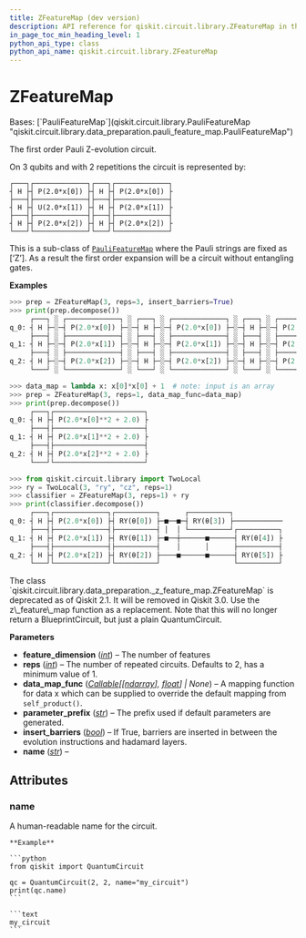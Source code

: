 ```yaml
---
title: ZFeatureMap (dev version)
description: API reference for qiskit.circuit.library.ZFeatureMap in the dev version of qiskit
in_page_toc_min_heading_level: 1
python_api_type: class
python_api_name: qiskit.circuit.library.ZFeatureMap
---
```


# ZFeatureMap

<Class id="qiskit.circuit.library.ZFeatureMap" isDedicatedPage={true} github="https://github.com/Qiskit/qiskit/tree/stable/2.2/qiskit/circuit/library/data_preparation/_z_feature_map.py#L22-L114" signature="qiskit.circuit.library.ZFeatureMap(feature_dimension, reps=2, data_map_func=None, parameter_prefix='x', insert_barriers=False, name='ZFeatureMap')" modifiers="class">
  Bases: [`PauliFeatureMap`](qiskit.circuit.library.PauliFeatureMap "qiskit.circuit.library.data_preparation.pauli_feature_map.PauliFeatureMap")

  The first order Pauli Z-evolution circuit.

  On 3 qubits and with 2 repetitions the circuit is represented by:

  ```text
  ┌───┐┌─────────────┐┌───┐┌─────────────┐
  ┤ H ├┤ P(2.0*x[0]) ├┤ H ├┤ P(2.0*x[0]) ├
  ├───┤├─────────────┤├───┤├─────────────┤
  ┤ H ├┤ U(2.0*x[1]) ├┤ H ├┤ P(2.0*x[1]) ├
  ├───┤├─────────────┤├───┤├─────────────┤
  ┤ H ├┤ P(2.0*x[2]) ├┤ H ├┤ P(2.0*x[2]) ├
  └───┘└─────────────┘└───┘└─────────────┘
  ```

  This is a sub-class of [`PauliFeatureMap`](qiskit.circuit.library.PauliFeatureMap "qiskit.circuit.library.PauliFeatureMap") where the Pauli strings are fixed as \[‘Z’]. As a result the first order expansion will be a circuit without entangling gates.

  **Examples**

  ```python
  >>> prep = ZFeatureMap(3, reps=3, insert_barriers=True)
  >>> print(prep.decompose())
       ┌───┐ ░ ┌─────────────┐ ░ ┌───┐ ░ ┌─────────────┐ ░ ┌───┐ ░ ┌─────────────┐
  q_0: ┤ H ├─░─┤ P(2.0*x[0]) ├─░─┤ H ├─░─┤ P(2.0*x[0]) ├─░─┤ H ├─░─┤ P(2.0*x[0]) ├
       ├───┤ ░ ├─────────────┤ ░ ├───┤ ░ ├─────────────┤ ░ ├───┤ ░ ├─────────────┤
  q_1: ┤ H ├─░─┤ P(2.0*x[1]) ├─░─┤ H ├─░─┤ P(2.0*x[1]) ├─░─┤ H ├─░─┤ P(2.0*x[1]) ├
       ├───┤ ░ ├─────────────┤ ░ ├───┤ ░ ├─────────────┤ ░ ├───┤ ░ ├─────────────┤
  q_2: ┤ H ├─░─┤ P(2.0*x[2]) ├─░─┤ H ├─░─┤ P(2.0*x[2]) ├─░─┤ H ├─░─┤ P(2.0*x[2]) ├
       └───┘ ░ └─────────────┘ ░ └───┘ ░ └─────────────┘ ░ └───┘ ░ └─────────────┘
  ```

  ```python
  >>> data_map = lambda x: x[0]*x[0] + 1  # note: input is an array
  >>> prep = ZFeatureMap(3, reps=1, data_map_func=data_map)
  >>> print(prep.decompose())
       ┌───┐┌──────────────────────┐
  q_0: ┤ H ├┤ P(2.0*x[0]**2 + 2.0) ├
       ├───┤├──────────────────────┤
  q_1: ┤ H ├┤ P(2.0*x[1]**2 + 2.0) ├
       ├───┤├──────────────────────┤
  q_2: ┤ H ├┤ P(2.0*x[2]**2 + 2.0) ├
       └───┘└──────────────────────┘
  ```

  ```python
  >>> from qiskit.circuit.library import TwoLocal
  >>> ry = TwoLocal(3, "ry", "cz", reps=1)
  >>> classifier = ZFeatureMap(3, reps=1) + ry
  >>> print(classifier.decompose())
       ┌───┐┌─────────────┐┌──────────┐      ┌──────────┐
  q_0: ┤ H ├┤ P(2.0*x[0]) ├┤ RY(θ[0]) ├─■──■─┤ RY(θ[3]) ├────────────
       ├───┤├─────────────┤├──────────┤ │  │ └──────────┘┌──────────┐
  q_1: ┤ H ├┤ P(2.0*x[1]) ├┤ RY(θ[1]) ├─■──┼──────■──────┤ RY(θ[4]) ├
       ├───┤├─────────────┤├──────────┤    │      │      ├──────────┤
  q_2: ┤ H ├┤ P(2.0*x[2]) ├┤ RY(θ[2]) ├────■──────■──────┤ RY(θ[5]) ├
       └───┘└─────────────┘└──────────┘                  └──────────┘
  ```

  <Admonition title="Deprecated since version 2.1" type="danger">
    The class `qiskit.circuit.library.data_preparation._z_feature_map.ZFeatureMap` is deprecated as of Qiskit 2.1. It will be removed in Qiskit 3.0. Use the z\_feature\_map function as a replacement. Note that this will no longer return a BlueprintCircuit, but just a plain QuantumCircuit.
  </Admonition>

  **Parameters**

  *   **feature\_dimension** ([*int*](https://docs.python.org/3/library/functions.html#int "(in Python v3.13)")) – The number of features
  *   **reps** ([*int*](https://docs.python.org/3/library/functions.html#int "(in Python v3.13)")) – The number of repeated circuits. Defaults to 2, has a minimum value of 1.
  *   **data\_map\_func** ([*Callable*](https://docs.python.org/3/library/typing.html#typing.Callable "(in Python v3.13)")*\[\[*[*ndarray*](https://numpy.org/doc/stable/reference/generated/numpy.ndarray.html#numpy.ndarray "(in NumPy v2.3)")*],* [*float*](https://docs.python.org/3/library/functions.html#float "(in Python v3.13)")*] | None*) – A mapping function for data x which can be supplied to override the default mapping from `self_product()`.
  *   **parameter\_prefix** ([*str*](https://docs.python.org/3/library/stdtypes.html#str "(in Python v3.13)")) – The prefix used if default parameters are generated.
  *   **insert\_barriers** ([*bool*](https://docs.python.org/3/library/functions.html#bool "(in Python v3.13)")) – If True, barriers are inserted in between the evolution instructions and hadamard layers.
  *   **name** ([*str*](https://docs.python.org/3/library/stdtypes.html#str "(in Python v3.13)")) –

  ## Attributes

  ### name

  <Attribute id="qiskit.circuit.library.ZFeatureMap.name" attributeTypeHint="str">
    A human-readable name for the circuit.

    **Example**

    ```python
    from qiskit import QuantumCircuit

    qc = QuantumCircuit(2, 2, name="my_circuit")
    print(qc.name)
    ```

    ```text
    my_circuit
    ```
  </Attribute>
</Class>

